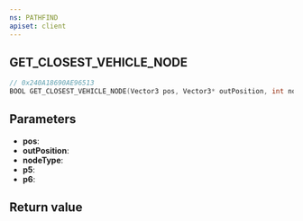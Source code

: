 ```yaml
---
ns: PATHFIND
apiset: client
---
```

## GET_CLOSEST_VEHICLE_NODE

```c
// 0x240A18690AE96513
BOOL GET_CLOSEST_VEHICLE_NODE(Vector3 pos, Vector3* outPosition, int nodeType, float p5, float p6);
```


## Parameters
* **pos**:
* **outPosition**:
* **nodeType**:
* **p5**:
* **p6**:

## Return value